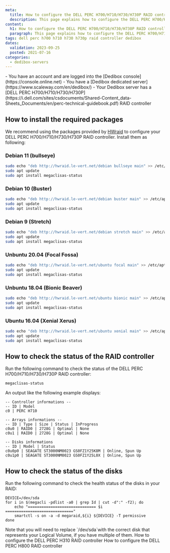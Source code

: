```yaml
---
meta:
  title: How to configure the DELL PERC H700/H710/H730/H730P RAID controller
  description: This page explains how to configure the DELL PERC H700/H710/H730/H730P RAID controller
content:
  h1: How to configure the DELL PERC H700/H710/H730/H730P RAID controller
  paragraph: This page explains how to configure the DELL PERC H700/H710/H730/H730P RAID controller
tags: dell perc h700 h710 h730 h730p raid controller dedibox 
dates:
  validation: 2023-09-25
  posted: 2021-07-16
categories:
  - dedibox-servers
---
```


<Message type="requirement">
  - You have an account and are logged into the [Dedibox console](https://console.online.net)
  - You have a [Dedibox dedicated server](https://www.scaleway.com/en/dedibox/)
  - Your Dedibox server has a [DELL PERC H700/H710/H730/H730P](https://i.dell.com/sites/csdocuments/Shared-Content_data-Sheets_Documents/en/perc-technical-guidebook.pdf) RAID controller
</Message>

## How to install the required packages

We recommend using the packages provided by [HWraid](http://hwraid.le-vert.net/) to configure your DELL PERC H700/H710/H730/H730P RAID controller. Install them as following:


### Debian 11 (bullseye)

```sh
sudo echo "deb http://hwraid.le-vert.net/debian bullseye main" >> /etc/apt/sources.list
sudo apt update
sudo apt install megaclisas-status
```

### Debian 10 (Buster)

```sh
sudo echo "deb http://hwraid.le-vert.net/debian buster main" >> /etc/apt/sources.list
sudo apt update
sudo apt install megaclisas-status
```

### Debian 9 (Stretch)

```sh
sudo echo "deb http://hwraid.le-vert.net/debian stretch main" >> /etc/apt/sources.list
sudo apt update
sudo apt install megaclisas-status
```

### Unbuntu 20.04 (Focal Fossa)

```sh
sudo echo "deb http://hwraid.le-vert.net/ubuntu focal main" >> /etc/apt/sources.list
sudo apt update
sudo apt install megaclisas-status
```

### Unbuntu 18.04 (Bionic Beaver)

```sh
sudo echo "deb http://hwraid.le-vert.net/ubuntu bionic main" >> /etc/apt/sources.list
sudo apt update
sudo apt install megaclisas-status
```

### Ubuntu 16.04 (Xenial Xerus)

```sh
sudo echo "deb http://hwraid.le-vert.net/ubuntu xenial main" >> /etc/apt/sources.list
sudo apt update
sudo apt install megaclisas-status
```

## How to check the status of the RAID controller

Run the following command to check the status of the DELL PERC H700/H710/H730/H730P RAID controller:

```
megaclisas-status
```

An output like the following example displays:
```
-- Controller informations --
-- ID | Model
c0 | PERC H710

-- Arrays informations --
-- ID | Type | Size | Status | InProgress
c0u0 | RAID0 | 2728G | Optimal | None
c0u1 | RAID0 | 2728G | Optimal | None

-- Disks informations
-- ID | Model | Status
c0u0p0 | SEAGATE ST3000NM0023 GS0FZ1Y25K8M | Online, Spun Up
c0u1p0 | SEAGATE ST3000NM0023 GS0FZ1Y25L0X | Online, Spun Up
```

## How to check the status of the disks

Run the following command to check the health status of the disks in your RAID:

```
DEVICE=/dev/sda
for i in $(megacli -pdlist -a0 | grep Id | cut -d":" -f2); do
    echo "============================== $i =============================="
    smartctl -s on -a -d megaraid,${i} ${DEVICE} -T permissive
done
```

<Message type="note">
  Note that you will need to replace `/dev/sda`with the correct disk that represents your Logical Volume, if you have multiple of them.
</Message>


<Navigation title="See also">
  <PreviousButton to="/dedibox/hardware/how-to/configure-dell-perc-h310/">How to configure the DELL PERC H310 RAID controller</PreviousButton>
  <NextButton to="/dedibox/hardware/how-to/configure-dell-perc-h800/">How to configure the DELL PERC H800 RAID controller</NextButton>
</Navigation>
